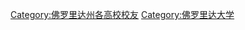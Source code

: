{{Commonscat|Alumni of the University of Florida}}

[[Category:佛罗里达州各高校校友|Category:佛罗里达州各高校校友]]
[[Category:佛罗里达大学|Category:佛罗里达大学]]